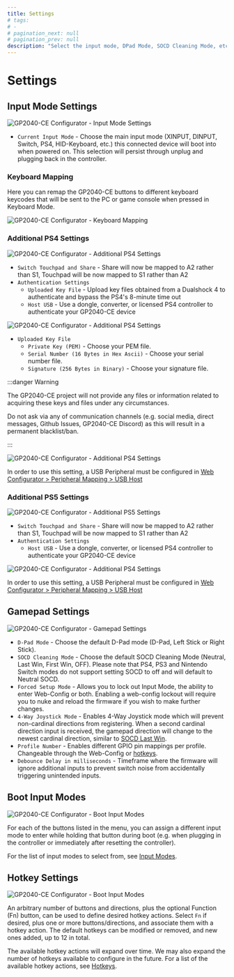---
title: Settings
# tags:
# -
# pagination_next: null
# pagination_prev: null
description: "Select the input mode, DPad Mode, SOCD Cleaning Mode, etc. and configure Hotkey Shortcuts"
---


# Settings

## Input Mode Settings

![GP2040-CE Configurator - Input Mode Settings](../../assets/images/gpc-settings-input-mode.png)

- `Current Input Mode` - Choose the main input mode (XINPUT, DINPUT, Switch, PS4, HID-Keyboard, etc.) this connected device will boot into when powered on. This selection will persist through unplug and plugging back in the controller.

### Keyboard Mapping

Here you can remap the GP2040-CE buttons to different keyboard keycodes that will be sent to the PC or game console when pressed in Keyboard Mode.

![GP2040-CE Configurator - Keyboard Mapping](../../assets/images/gpc-settings-keyboard-mapping.png)

### Additional PS4 Settings

![GP2040-CE Configurator - Additional PS4 Settings](../../assets/images/gpc-settings-ps4.png)

- `Switch Touchpad and Share` - Share will now be mapped to A2 rather than S1, Touchpad will be now mapped to S1 rather than A2
- `Authentication Settings`
  - `Uploaded Key File` - Upload key files obtained from a Dualshock 4 to authenticate and bypass the PS4's 8-minute time out
  - `Host USB` - Use a dongle, converter, or licensed PS4 controller to authenticate your GP2040-CE device

<Tabs groupId="authentication-settings" defaultValue="host-usb">

<TabItem value="upload-key-file" label="Uploaded Key File" default>

![GP2040-CE Configurator - Additional PS4 Settings](../../assets/images/gpc-settings-ps4-upload-key-files.png)

- `Uploaded Key File`
  - `Private Key (PEM)` - Choose your PEM file.
  - `Serial Number (16 Bytes in Hex Ascii)` - Choose your serial number file.
  - `Signature (256 Bytes in Binary)` - Choose your signature file.

:::danger Warning

The GP2040-CE project will not provide any files or information related to acquiring these keys and files under any circumstances.

Do not ask via any of communication channels (e.g. social media, direct messages, Github Issues, GP2040-CE Discord) as this will result in a permanent blacklist/ban.

:::

</TabItem>

<TabItem value="host-usb" label="Host USB" default>

![GP2040-CE Configurator - Additional PS4 Settings](../../assets/images/gpc-settings-ps4-host-usb.png)

In order to use this setting, a USB Peripheral must be configured in [Web Configurator > Peripheral Mapping > USB Host](./03-peripheral-mapping.mdx#usb-host)

</TabItem>
</Tabs>

### Additional PS5 Settings

![GP2040-CE Configurator - Additional PS5 Settings](../../assets/images/gpc-settings-ps5.png)

- `Switch Touchpad and Share` - Share will now be mapped to A2 rather than S1, Touchpad will be now mapped to S1 rather than A2
- `Authentication Settings`
  - `Host USB` - Use a dongle, converter, or licensed PS4 controller to authenticate your GP2040-CE device

<Tabs groupId="authentication-settings" defaultValue="host-usb">
<TabItem value="host-usb" label="Host USB" default>

![GP2040-CE Configurator - Additional PS4 Settings](../../assets/images/gpc-settings-ps5-host-usb.png)

In order to use this setting, a USB Peripheral must be configured in [Web Configurator > Peripheral Mapping > USB Host](./03-peripheral-mapping.mdx#usb-host)

</TabItem>
</Tabs>

## Gamepad Settings

![GP2040-CE Configurator - Gamepad Settings](../../assets/images/gpc-settings-gamepad.png)

- `D-Pad Mode` - Choose the default D-Pad mode (D-Pad, Left Stick or Right Stick).
- `SOCD Cleaning Mode` - Choose the default SOCD Cleaning Mode (Neutral, Last Win, First Win, OFF). Please note that PS4, PS3 and Nintendo Switch modes do not support setting SOCD to off and will default to Neutral SOCD.
- `Forced Setup Mode` - Allows you to lock out Input Mode, the ability to enter Web-Config or both. Enabling a web-config lockout will require you to nuke and reload the firmware if you wish to make further changes.
- `4-Way Joystick Mode` - Enables 4-Way Joystick mode which will prevent non-cardinal directions from registering. When a second cardinal direction input is received, the gamepad direction will change to the newest cardinal direction, similar to [SOCD Last Win](../../hotkeys.mdx#socd-last-win).
- `Profile Number` - Enables different GPIO pin mappings per profile. Changeable through the Web-Config or [hotkeys](../../hotkeys.mdx#load-profile-1-4).
- `Debounce Delay in milliseconds` - Timeframe where the firmware will ignore additional inputs to prevent switch noise from accidentally triggering unintended inputs.

## Boot Input Modes

![GP2040-CE Configurator - Boot Input Modes](../../assets/images/gpc-settings-boot-input-modes.png)

For each of the buttons listed in the menu, you can assign a different input mode to enter while holding that button during boot (e.g. when plugging in the controller or immediately after resetting the controller).

For the list of input modes to select from, see [Input Modes](../../usage.mdx#input-modes).

## Hotkey Settings

![GP2040-CE Configurator - Boot Input Modes](../../assets/images/gpc-settings-hotkey.png)

An arbitrary number of buttons and directions, plus the optional Function (Fn) button, can be used to define desired hotkey actions. Select `Fn` if desired, plus one or more buttons/directions, and associate them with a hotkey action. The default hotkeys can be modified or removed, and new ones added, up to 12 in total.

The available hotkey actions will expand over time. We may also expand the number of hotkeys available to configure in the future. For a list of the available hotkey actions, see [Hotkeys](../../hotkeys.mdx).
